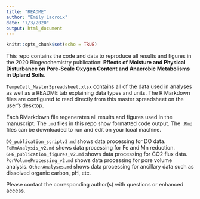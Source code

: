 ```yaml
---
title: "README"
author: "Emily Lacroix"
date: "7/3/2020"
output: html_document
---
```


```r
knitr::opts_chunk$set(echo = TRUE)
```

This repo contains the code and data to reproduce all results and figures in the 2020 Biogeochemistry publication: **Effects of Moisture and Physical Disturbance on Pore-Scale Oxygen Content and Anaerobic Metabolisms in Upland Soils**. 

`TempeCell_MasterSpreadsheet.xlsx` contains all of the data used in analyses as well as a README tab explaining data types and units. The R Markdown files are configured to read directly from this master spreadsheet on the user's desktop. 

Each RMarkdown file regenerates all results and figures used in the manuscript. The `.md` files in this repo show formatted code output. The `.Rmd` files can be downloaded to run and edit on your lcoal machine. 

`DO_publication_scriptv3.md` shows data processing for DO data. 
`FeMnAnalysis_v2.md` shows data processing for Fe and Mn reduction. 
`GHG_publication_figures_v2.md` shows data processing for CO2 flux data.
`PorVolumeProcessing_v2.md` shows data processing for pore volume analysis.
`OtherAnalyses.md` shows data processing for ancillary data such as dissolved organic carbon, pH, etc. 

Please contact the corresponding author(s) with questions or enhanced access. 